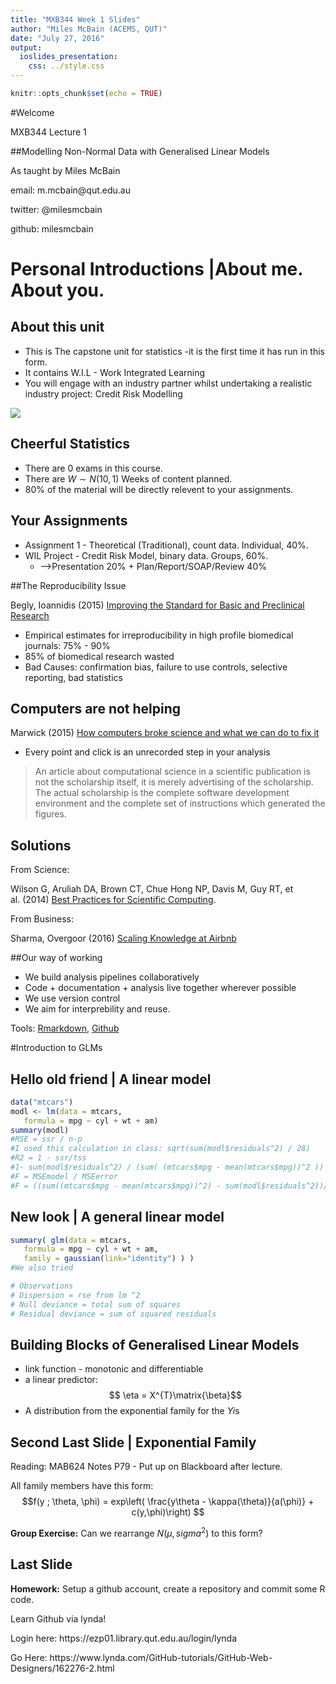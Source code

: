 ```yaml
---
title: "MXB344 Week 1 Slides"
author: "Miles McBain (ACEMS, QUT)"
date: "July 27, 2016"
output:
  ioslides_presentation:
    css: ../style.css
---
```


```r
knitr::opts_chunk$set(echo = TRUE)
```

#Welcome 

MXB344 Lecture 1

##Modelling Non-Normal Data with Generalised Linear Models

As taught by Miles McBain

email: m.mcbain@qut.edu.au

twitter: @milesmcbain

github: milesmcbain

# Personal Introductions |About me. About you.


## About this unit
* This is The capstone unit for statistics -it is the first time it has run in this form.
* It contains W.I.L - Work Integrated Learning
* You will engage with an industry partner whilst undertaking a realistic industry project: Credit Risk Modelling

![](http://www.boq.com.au/media/rebranding/images/logo_BOQ.png)

## Cheerful Statistics
* There are 0 exams in this course.
* There are $W \sim N(10,1)$ Weeks of content planned.
* 80% of the material will be directly relevent to your assignments.

## Your Assignments
* Assignment 1 - Theoretical (Traditional), count data. Individual, 40%.
* WIL Project - Credit Risk Model, binary data. Groups, 60%.
  + -->Presentation 20% + Plan/Report/SOAP/Review 40%

##The Reproducibility Issue

Begly, Ioannidis (2015) [Improving the Standard for Basic and Preclinical Research](http://circres.ahajournals.org/content/116/1/116.long)

* Empirical estimates for irreproducibility in high profile biomedical journals: 75% - 90%
* 85% of biomedical research wasted
* Bad Causes: confirmation bias, failure to use controls, selective reporting, bad statistics 

## Computers are not helping

Marwick (2015) [How computers broke science and what we can do to fix it](https://theconversation.com/how-computers-broke-science-and-what-we-can-do-to-fix-it-49938)

* Every point and click is an unrecorded step in your analysis

> An article about computational science in a scientific publication is not the scholarship itself, it is merely advertising of the scholarship. The actual scholarship is the complete software development environment and the complete set of instructions which generated the figures.

## Solutions

From Science:

Wilson G, Aruliah DA, Brown CT, Chue Hong NP, Davis M, Guy RT, et al. (2014) [Best Practices for Scientific Computing](http://journals.plos.org/plosbiology/article?id=10.1371/journal.pbio.1001745).

From Business:

Sharma, Overgoor (2016) [Scaling Knowledge at Airbnb](https://medium.com/airbnb-engineering/scaling-knowledge-at-airbnb-875d73eff091#.ch3jw2leh)

##Our way of working

* We build analysis pipelines collaboratively
* Code + documentation + analysis live together wherever possible
* We use version control
* We aim for interprebility and reuse.

Tools: [Rmarkdown](rmarkdown.rstudio.co), [Github](https://github.com/)

#Introduction to GLMs

## Hello old friend | A linear model {.codefont}
```r
data("mtcars")
modl <- lm(data = mtcars,
   formula = mpg ~ cyl + wt + am)
summary(modl)
#RSE = ssr / n-p
#I used this calculation in class: sqrt(sum(modl$residuals^2) / 28)
#R2 = 1 - ssr/tss
#1- sum(modl$residuals^2) / (sum( (mtcars$mpg - mean(mtcars$mpg))^2 ))
#F = MSEmodel / MSEerror
#F = ((sum((mtcars$mpg - mean(mtcars$mpg))^2) - sum(modl$residuals^2))/3) / (sum(modl$residuals^2)/28)
```

## New look | A general linear model {.codefont}
```r
summary( glm(data = mtcars,
   formula = mpg ~ cyl + wt + am,
   family = gaussian(link="identity") ) )
#We also tried     

# Observations
# Dispersion = rse from lm ^2
# Null deviance = total sum of squares
# Residual deviance = sum of squared residuals
```

## Building Blocks of Generalised Linear Models
* link function - monotonic and differentiable 
* a linear predictor: $$ \eta = X^{T}\matrix{\beta}$$
* A distribution from the exponential family for the $Yi$s

## Second Last Slide | Exponential Family
Reading: MAB624 Notes P79 - Put up on Blackboard after lecture.

All family members have this form: $$f(y ; \theta, \phi) = exp\left( \frac{y\theta - \kappa(\theta)}{a(\phi)} + c(y,\phi)\right) $$

**Group Exercise:** Can we rearrange $N(\mu,sigma^2)$ to this form?



## Last Slide

**Homework:** Setup a github account, create a repository and commit some R code. 

Learn Github via lynda! 

Login here:
https://ezp01.library.qut.edu.au/login/lynda

Go Here:
https://www.lynda.com/GitHub-tutorials/GitHub-Web-Designers/162276-2.html

